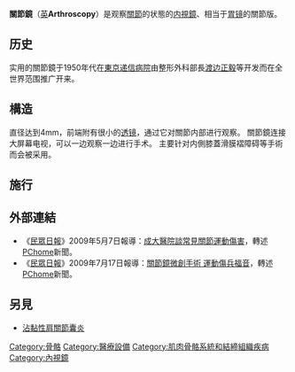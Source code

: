 {{medical}}
'''關節鏡'''（[[英語|英]]'''Arthroscopy'''）是观察[[關節|關節]]的状態的[[内視鏡|内視鏡]]、相当于[[胃镜|胃镜]]的關節版。

== 历史 ==
实用的關節鏡于1950年代在[[東京递信病院|東京递信病院]]由整形外科部長[[渡边正毅|渡边正毅]]等开发而在全世界范围推广开来。

== 構造 ==
直径达到4mm，前端附有很小的[[透镜|透镜]]，通过它对關節内部进行观察。
關節鏡连接大屏幕电视，可以一边观察一边进行手术。
主要针对内側膝蓋滑膜褶障碍等手術而会被采用。

== 施行 ==


== 外部連結 ==
* 《[[民眾日報|民眾日報]]》2009年5月7日報導：[http://210.59.230.73/society/commonsdaily/20090507/index-12416412242244344002.html 成大醫院談常見關節運動傷害]{{Dead link|date=2020年2月 |bot=InternetArchiveBot |fix-attempted=yes }}，轉述[[PChome|PChome]]新聞。
* 《[[民眾日報|民眾日報]]》2009年7月17日報導：[http://news.pchome.com.tw/society/commonsdaily/20090717/index-12477749416541044002.html 關節鏡微創手術 運動傷兵福音]，轉述[[PChome|PChome]]新聞。


== 另見 ==
* [[沾黏性肩關節囊炎|沾黏性肩關節囊炎]]


{{Commonscat|Arthroscopy}}
{{Authority control}}
{{Medical-stub}}

[[Category:骨骼|Category:骨骼]]
[[Category:醫療設備|Category:醫療設備]]
[[Category:肌肉骨骼系統和結締組織疾病|Category:肌肉骨骼系統和結締組織疾病]]
[[Category:內視鏡|Category:內視鏡]]